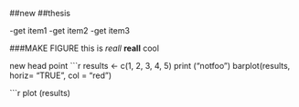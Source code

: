 
##new 
##thesis 

-get item1
-get item2
-get item3

###MAKE FIGURE
this is *reall* **reall** cool

new head point
```r
results <- c(1, 2, 3, 4, 5)
print ("notfoo")
barplot(results, horiz= "TRUE", col = "red")

```r
plot (results)

